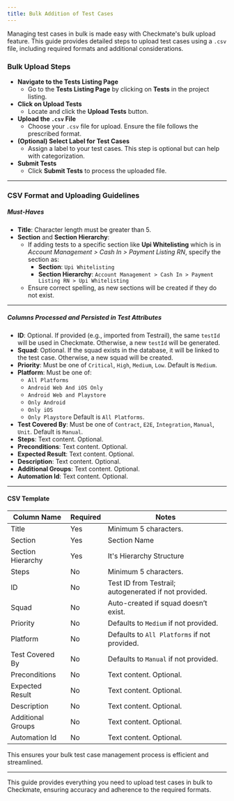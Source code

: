 ```yaml
---
title: Bulk Addition of Test Cases
---
```


Managing test cases in bulk is made easy with Checkmate's bulk upload feature. This guide provides detailed steps to upload test cases using a `.csv` file, including required formats and additional considerations.

### Bulk Upload Steps

- **Navigate to the Tests Listing Page**
  - Go to the **Tests Listing Page** by clicking on **Tests** in the project listing.
- **Click on Upload Tests**
  - Locate and click the **Upload Tests** button.
- **Upload the `.csv` File**
  - Choose your `.csv` file for upload. Ensure the file follows the prescribed format.
- **(Optional) Select Label for Test Cases**
  - Assign a label to your test cases. This step is optional but can help with categorization.
- **Submit Tests**
  - Click **Submit Tests** to process the uploaded file.

---

### CSV Format and Uploading Guidelines

##### Must-Haves

- **Title**: Character length must be greater than 5.
- **Section** and **Section Hierarchy**:
  - If adding tests to a specific section like **Upi Whitelisting** which is in _Account Management > Cash In > Payment Listing RN_, specify the section as:
    - **Section**: `Upi Whitelisting`
    - **Section Hierarchy**: `Account Management > Cash In > Payment Listing RN > Upi Whitelisting`
  - Ensure correct spelling, as new sections will be created if they do not exist.

---

##### Columns Processed and Persisted in Test Attributes

- **ID**: Optional. If provided (e.g., imported from Testrail), the same `testId` will be used in Checkmate. Otherwise, a new `testId` will be generated.
- **Squad**: Optional. If the squad exists in the database, it will be linked to the test case. Otherwise, a new squad will be created.
- **Priority**: Must be one of `Critical`, `High`, `Medium`, `Low`. Default is `Medium`.
- **Platform**: Must be one of:
  - `All Platforms`
  - `Android Web And iOS Only`
  - `Android Web and Playstore`
  - `Only Android`
  - `Only iOS`
  - `Only Playstore`
    Default is `All Platforms`.
- **Test Covered By**: Must be one of `Contract`, `E2E`, `Integration`, `Manual`, `Unit`. Default is `Manual`.
- **Steps**: Text content. Optional.
- **Preconditions**: Text content. Optional.
- **Expected Result**: Text content. Optional.
- **Description**: Text content. Optional.
- **Additional Groups**: Text content. Optional.
- **Automation Id**: Text content. Optional.

---

#### CSV Template

<div class="text-xs">

| Column Name       | Required | Notes                                                 |
| ----------------- | -------- | ----------------------------------------------------- |
| Title             | Yes      | Minimum 5 characters.                                 |
| Section           | Yes      | Section Name                                          |
| Section Hierarchy | Yes      | It's Hierarchy Structure                              |
| Steps             | No       | Minimum 5 characters.                                 |
| ID                | No       | Test ID from Testrail; autogenerated if not provided. |
| Squad             | No       | Auto-created if squad doesn’t exist.                  |
| Priority          | No       | Defaults to `Medium` if not provided.                 |
| Platform          | No       | Defaults to `All Platforms` if not provided.          |
| Test Covered By   | No       | Defaults to `Manual` if not provided.                 |
| Preconditions     | No       | Text content. Optional.                               |
| Expected Result   | No       | Text content. Optional.                               |
| Description       | No       | Text content. Optional.                               |
| Additional Groups | No       | Text content. Optional.                               |
| Automation Id     | No       | Text content. Optional.                               |

</div>

This ensures your bulk test case management process is efficient and streamlined.

---

This guide provides everything you need to upload test cases in bulk to Checkmate, ensuring accuracy and adherence to the required formats.
